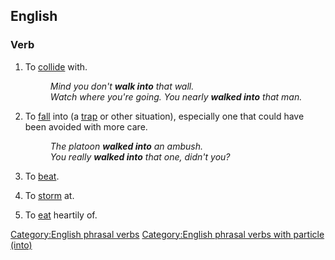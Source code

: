 ==English==

===Verb===
{{en-verb|walks into|walking into|walked into}}

# To [[collide]] with.
#: ''Mind you don't '''walk into''' that wall.''
#: ''Watch where you're going. You nearly '''walked into''' that man.''
# To [[fall]] into (a [[trap]] or other situation), especially one that could have been avoided with more care.
#: ''The platoon '''walked into''' an ambush.''
#: ''You really '''walked into''' that one, didn't you?''
# {{lb|en|colloquial|archaic}} To [[beat]]. <!--i.e. assault a person?-->
# {{lb|en|colloquial|archaic}} To [[storm]] at. <!--i.e. scold?-->
# {{lb|en|colloquial|archaic}} To [[eat]] heartily of.

[[Category:English phrasal verbs]]
[[Category:English phrasal verbs with particle (into)]]
